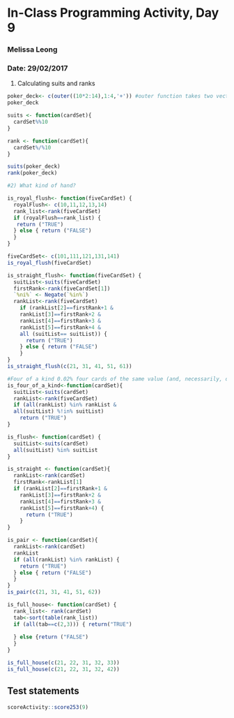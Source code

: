 # In-Class Programming Activity, Day 9
### Melissa Leong 
### Date: 29/02/2017

1) Calculating suits and ranks
```r
poker_deck<- c(outer((10*2:14),1:4,'+')) #outer function takes two vectors and an operation, in this case '+'
poker_deck

suits <- function(cardSet){
  cardSet%%10
}

rank <- function(cardSet){
  cardSet%/%10
}

suits(poker_deck)
rank(poker_deck)

#2) What kind of hand? 

is_royal_flush<- function(fiveCardSet) {  
  royalFlush<- c(10,11,12,13,14)
  rank_list<-rank(fiveCardSet) 
  if (royalFlush==rank_list) { 
   return ("TRUE")
  } else { return ("FALSE")
  }
}

fiveCardSet<- c(101,111,121,131,141)
is_royal_flush(fiveCardSet)

is_straight_flush<- function(fiveCardSet) {
  suitList<-suits(fiveCardSet)
  firstRank<-rank(fiveCardSet[1])
  `%ni%` <- Negate(`%in%`) 
  rankList<-rank(fiveCardSet)
    if (rankList[2]==firstRank+1 &
    rankList[3]==firstRank+2 &
    rankList[4]==firstRank+3 &
    rankList[5]==firstRank+4 &
    all (suitList== suitList)) {
      return ("TRUE")
    } else { return ("FALSE")
    }
}
is_straight_flush(c(21, 31, 41, 51, 61))

#Four of a kind 0.02% four cards of the same value (and, necessarily, different suits)
is_four_of_a_kind<-function(cardSet){
  suitList<-suits(cardSet)
  rankList<-rank(fiveCardSet)
  if (all(rankList) %in% rankList &
  all(suitList) %!in% suitList) 
    return ("TRUE")
}

is_flush<- function(cardSet) {
  suitList<-suits(cardSet)
  all(suitList) %in% suitList
}

is_straight <- function(cardSet){
  rankList<-rank(cardSet)
  firstRank<-rankList[1]
  if (rankList[2]==firstRank+1 &
    rankList[3]==firstRank+2 &
    rankList[4]==firstRank+3 &
    rankList[5]==firstRank+4) {
      return ("TRUE")
    }
}

is_pair <- function(cardSet){
  rankList<-rank(cardSet)
  rankList
  if (all(rankList) %in% rankList) {
    return ("TRUE") 
  } else { return ("FALSE")
  }
}
is_pair(c(21, 31, 41, 51, 62))

is_full_house<- function(cardSet) {
  rank_list<- rank(cardSet)
  tab<-sort(table(rank_list))
  if (all(tab==c(2,3))) { return("TRUE")
    
  } else {return ("FALSE")
  }
}

is_full_house(c(21, 22, 31, 32, 33))
is_full_house(c(21, 22, 31, 32, 42))


```
## Test statements

```r
scoreActivity::score253(9)
```